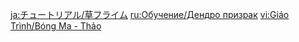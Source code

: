 {{Tutorial
|title    = Dendro Specter
|subtitle = New Entry
|type     = Enemies
|icon     = Icon Tutorial Monster.png
|about    = Dendro Specter
|image1   = Tutorial Dendro Specter.png
|text1    = High elemental concentrations have resulted in the creation of this floating creature. {{Color|help|When it takes a single grievous hit, it will build Fury}}. When a Specter hits maximum Fury, it will expand, becoming larger and stronger, and it will explode violently when defeated.
|sort     = 2017
}}
<noinclude>
<!-- interwikis -->
[[ja:チュートリアル/草フライム]]
[[ru:Обучение/Дендро призрак]]
[[vi:Giáo Trình/Bóng Ma - Thảo]]
</noinclude>
